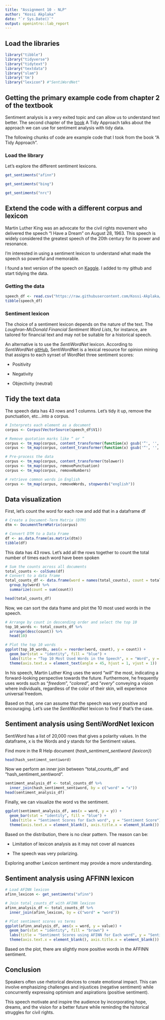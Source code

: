 ---
title: "Assignment 10 - NLP"
author: "Kossi Akplaka"
date: "`r Sys.Date()`"
output: openintro::lab_report
---
## Load the libraries

```{r message=FALSE, warning=FALSE}
library("tibble")
library("tidyverse")
library("tidytext")
library("textdata")
library("slam") 
library('tm')
library("lexicon") #"SentiWordNet" 
```



## Getting the primary example code from chapter 2 of the textbook

Sentiment analysis is a very exited topic and can allow us to understand text better. The second chapter of the [book]("https://www.tidytextmining.com/sentiment#sentiment") A Tidy Approach talks about the approach we can use for sentiment analysis with tidy data.

The following chunks of code are example code that I took from the book "A Tidy Approach".  


### Load the library

Let's explore the different sentiment lexicons.

```{r}
get_sentiments("afinn")
```
```{r}
get_sentiments("bing")
```
```{r}
get_sentiments("nrc")
```
## Extend the code with a different corpus and lexicon

Martin Luther King was an advocate for the civil rights movement who delivered the speech "I Have a Dream" on August 28, 1963. This speech is widely considered the greatest speech of the 20th century for its power and resonance. 

I'm interested in using a sentiment lexicon to understand what made the speech so powerful and memorable.

I found a text version of the speech on [Kaggle]("https://www.kaggle.com/datasets/mpwolke/haveadream/data"). I added to my github and start tidying the data.

### Getting the data

```{r message=FALSE, warning=FALSE}
speech_df <- read.csv("https://raw.githubusercontent.com/Kossi-Akplaka/Data607-data_acquisition_and_management/main/Assignment10/dream.txt", header = FALSE)
tibble(speech_df)
```

### Sentiment lexicon

The choice of a sentiment lexicon depends on the nature of the text. The *Loughran-McDonald Financial Sentiment Word Lists*, for instance, are tailored for financial text and may not be suitable for a historical speech.

An alternative is to use the *SentiWordNet* lexicon. According to *SentiWordNet* [gitHub]("https://github.com/aesuli/SentiWordNet"), SentiWordNet is a lexical resource for opinion mining that assigns to each synset of WordNet three sentiment scores:

- Positivity

- Negativity 

- Objectivity (neutral)

## Tidy the text data

The speech data has 43 rows and 1 columns. Let's tidy it up, remove the punctuation, etc...into a corpus. 

```{r message=FALSE, warning=FALSE}
# Interprets each element as a document
corpus <- Corpus(VectorSource(speech_df$V1))

# Remove quotation marks like “ or ”
corpus <- tm_map(corpus, content_transformer(function(x) gsub('”', '', x)))
corpus <- tm_map(corpus, content_transformer(function(x) gsub('“', '', x)))

# Pre-process the data
corpus <- tm_map(corpus, content_transformer(tolower))
corpus <- tm_map(corpus, removePunctuation)
corpus <- tm_map(corpus, removeNumbers)

# retrieve common words in English
corpus <- tm_map(corpus, removeWords, stopwords("english")) 

```



## Data visualization

First, let's count the word for each row and add that in a dataframe df

```{r}
# Create a Document-Term Matrix (DTM)
dtm <- DocumentTermMatrix(corpus)

# Convert DTM to a Data Frame
df <- as.data.frame(as.matrix(dtm))
tibble(df)
```
This data has 43 rows. Let's add all the rows together to count the total number of times each word have been spoken

```{r}
# Sum the counts across all documents
total_counts <- colSums(df)
# Convert to a data frame
total_counts_df <- data.frame(word = names(total_counts), count = total_counts) %>%
  group_by(word) %>%
  summarize(count = sum(count))

head(total_counts_df)
```


Now, we can sort the data frame and plot the 10 most used words in the speech.

```{r}
# Arrange by count in descending order and select the top 10
top_10_words <- total_counts_df %>%
  arrange(desc(count)) %>%
  head(10)

# Plot the top 10 words
ggplot(top_10_words, aes(x = reorder(word, count), y = count)) +
  geom_bar(stat = "identity", fill = "blue") +
  labs(title = "Top 10 Most Used Words in the Speech", x = "Word", y = "Count") +
  theme(axis.text.x = element_text(angle = 45, hjust = 1, vjust = 1))
```


In his speech, Martin Luther King uses the word "*will*" the most, indicating a forward-looking perspective towards the future. Furthermore, he frequently uses words such as "*freedom*", "*colored*", and "*every*" conveying a vision where individuals, regardless of the color of their skin, will experience universal freedom.

Based on that, one can assume that the speech was very positive and encouraging. Let's use the *SentiWordNet* lexicon to find if that's the case.


## Sentiment analysis using SentiWordNet lexicon

SentiWord has a list of 20,000 rows that gives a polarity values. In the dataframe, x is the Words and y stands for the Sentiment values.

Find more in the R Help document (*hash_sentiment_sentiword {lexicon}*)

```{r}
head(hash_sentiment_sentiword)
```
Now we perform an inner join between "total_counts_df" and  "hash_sentiment_sentiword". 

```{r}
sentiment_analysis_df <- total_counts_df %>%
  inner_join(hash_sentiment_sentiword, by = c("word" = "x"))
head(sentiment_analysis_df)
```

Finally, we can visualize the word vs the sentiment.

```{r}

ggplot(sentiment_analysis_df, aes(x = word, y = y)) +
  geom_bar(stat = "identity", fill = "blue") +
  labs(title = "Sentiment Scores for Each word", y = "Sentiment Score") +
  theme(axis.text.x = element_blank(), axis.title.x = element_blank())


```


Based on the distribution, there is no clear pattern. The reason can be:

- Limitation of lexicon analysis as it may not cover all nuances

- The speech was very polarizing. 

Exploring another Lexicon sentiment may provide a more understanding.


## Sentiment analysis using AFFINN lexicon

```{r}
# Load AFINN lexicon
afinn_lexicon <- get_sentiments("afinn")

# Join total_counts_df with AFINN lexicon
afinn_analysis_df <- total_counts_df %>%
  inner_join(afinn_lexicon, by = c("word" = "word"))

# Plot sentiment scores vs terms
ggplot(afinn_analysis_df, aes(x = word, y = value)) +
  geom_bar(stat = "identity", fill = "brown") +
  labs(title = "Sentiment Scores using AFINN for Each word", y = "Sentiment Score") +
  theme(axis.text.x = element_blank(), axis.title.x = element_blank())
```

Based on the plot, there are slightly more positive words in the AFFINN sentiment. 


## Conclusion

Speakers often use rhetorical devices to create emotional impact. This can involve emphasizing challenges and injustices (negative sentiment) while concurrently expressing optimism and aspirations (positive sentiment).

This speech motivate and inspire the audience by incorporating hope, dreams, and the vision for a better future while reminding  the historical struggles for civil rights. 


